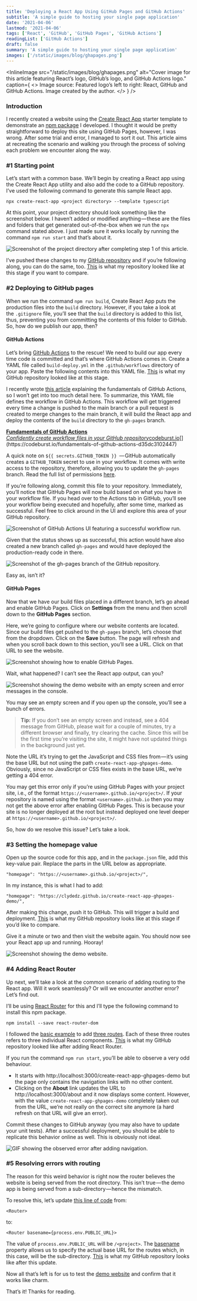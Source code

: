 ```yaml
---
title: 'Deploying a React App Using GitHub Pages and GitHub Actions'
subtitle: 'A simple guide to hosting your single page application'
date: '2021-04-06'
lastmod: '2021-04-06'
tags: ['React', 'GitHub', 'GitHub Pages', 'GitHub Actions']
readingList: ['GitHub Actions']
draft: false
summary: 'A simple guide to hosting your single page application'
images: ['/static/images/blog/ghapages.png']
---
```


<InlineImage
  src="/static/images/blog/ghapages.png"
  alt="Cover image for this article featuring React’s logo, GitHub’s logo, and GitHub Actions logo."
  caption={
    <>
      Image source: Featured logo’s left to right: React, GitHub and GitHub Actions. Image created
      by the author.
    </>
  }
/>

### Introduction

I recently created a website using the [Create React App](https://create-react-app.dev/) starter template to demonstrate an [npm package](https://www.npmjs.com/package/react-markdown-content) I developed. I thought it would be pretty straightforward to deploy this site using GitHub Pages, however, I was wrong. After some trial and error, I managed to sort it out. This article aims at recreating the scenario and walking you through the process of solving each problem we encounter along the way.

### #1 Starting point

Let’s start with a common base. We’ll begin by creating a React app using the Create React App utility and also add the code to a GitHub repository. I’ve used the following command to generate this sample React app.

```
npx create-react-app <project directory> --template typescript
```

At this point, your project directory should look something like the screenshot below. I haven’t added or modified anything — these are the files and folders that get generated out-of-the-box when we run the `npx` command stated above. I just made sure it works locally by running the command `npm run start` and that’s about it.

![Screenshot of the project directory after completing step 1 of this article.](/static/images/blog/contents/1_c6AsfWCMC-5uANCLBZXqDg.png)

I’ve pushed these changes to my [GitHub repository](https://github.com/ClydeDz/create-react-app-ghpages-demo) and if you’re following along, you can do the same, too. [This](https://github.com/ClydeDz/create-react-app-ghpages-demo/tree/step-1) is what my repository looked like at this stage if you want to compare.

### #2 Deploying to GitHub pages

When we run the command `npm run build`, Create React App puts the production files into the `build` directory. However, if you take a look at the `.gitignore` file, you’ll see that the `build` directory is added to this list, thus, preventing you from committing the contents of this folder to GitHub. So, how do we publish our app, then?

#### GitHub Actions

Let’s bring [GitHub Actions](https://docs.github.com/en/actions) to the rescue! We need to build our app every time code is committed and that’s where GitHub Actions comes in. Create a YAML file called `build-deploy.yml` in the `.github/workflows` directory of your app. Paste the following contents into this YAML file. [This](https://github.com/ClydeDz/create-react-app-ghpages-demo/tree/step-2) is what my GitHub repository looked like at this stage.

I recently wrote [this article](https://codeburst.io/fundamentals-of-github-actions-d35dc3102447) explaining the fundamentals of GitHub Actions, so I won’t get into too much detail here. To summarize, this YAML file defines the workflow in GitHub Actions. This workflow will get triggered every time a change is pushed to the main branch or a pull request is created to merge changes to the main branch, it will build the React app and deploy the contents of the `build` directory to the `gh-pages` branch.

[**Fundamentals of GitHub Actions**\
*Confidently create workflow files in your GitHub repository*codeburst.io](https://codeburst.io/fundamentals-of-github-actions-d35dc3102447 'https://codeburst.io/fundamentals-of-github-actions-d35dc3102447')[](https://codeburst.io/fundamentals-of-github-actions-d35dc3102447)

A quick note on `${{ secrets.GITHUB_TOKEN }} `— GitHub automatically creates a `GITHUB_TOKEN` secret to use in your workflow. It comes with write access to the repository, therefore, allowing you to update the `gh-pages` branch. Read the full list of permissions [here](https://docs.github.com/en/actions/reference/authentication-in-a-workflow#permissions-for-the-github_token).

If you’re following along, commit this file to your repository. Immediately, you’ll notice that GitHub Pages will now build based on what you have in your workflow file. If you head over to the Actions tab in GitHub, you’ll see your workflow being executed and hopefully, after some time, marked as successful. Feel free to click around in the UI and explore this area of your GitHub repository.

![Screenshot of GitHub Actions UI featuring a successful workflow run.](/static/images/blog/contents/1_kHWQ5K54ZtRuHveK6LHPZQ.png)

Given that the status shows up as successful, this action would have also created a new branch called `gh-pages` and would have deployed the production-ready code in there.

![Screenshot of the gh-pages branch of the GitHub repository.](/static/images/blog/contents/1_mVszntQwIxruxEc8f1WO4Q.png)

Easy as, isn’t it?

#### GitHub Pages

Now that we have our build files placed in a different branch, let’s go ahead and enable GitHub Pages. Click on **Settings&#x20;**&#x66;rom the menu and then scroll down to the **GitHub Pages** section.

Here, we’re going to configure where our website contents are located. Since our build files get pushed to the `gh-pages` branch, let’s choose that from the dropdown. Click on the **Save** button. The page will refresh and when you scroll back down to this section, you’ll see a URL. Click on that URL to see the website.

![Screenshot showing how to enable GitHub Pages.](/static/images/blog/contents/1_bb8oLbOoLvTSy9vWS9dGVQ.png)

Wait, what happened? I can’t see the React app output, can you?

![Screenshot showing the demo website with an empty screen and error messages in the console.](/static/images/blog/contents/1_pdrhN-O9vYXHK4heNYxgHQ.png)

You may see an empty screen and if you open up the console, you’ll see a bunch of errors.

> **Tip:** If you don’t see an empty screen and instead, see a 404 message from GitHub, please wait for a couple of minutes, try a different browser and finally, try clearing the cache. Since this will be the first time you’re visiting the site, it might have not updated things in the background just yet.

Note the URL it’s trying to get the JavaScript and CSS files from — it’s using the base URL but not using the path `create-react-app-ghpages-demo`. Obviously, since no JavaScript or CSS files exists in the base URL, we’re getting a 404 error.

You may get this error only if you’re using GitHub Pages with your project site, i.e., of the format `https://<username>.github.io/<project>/`. If your repository is named using the format `<username>.github.io` then you may not get the above error after enabling GitHub Pages. This is because your site is no longer deployed at the root but instead deployed one level deeper at `https://<username>.github.io/<project>/`.

So, how do we resolve this issue? Let’s take a look.

### #3 Setting the homepage value

Open up the source code for this app, and in the `package.json` file, add this key-value pair. Replace the parts in the URL below as appropriate.

```
"homepage": "https://<username>.github.io/<project>/",
```

In my instance, this is what I had to add:

```
"homepage": "https://clydedz.github.io/create-react-app-ghpages-demo/",
```

After making this change, push it to GitHub. This will trigger a build and deployment. [This](https://github.com/ClydeDz/create-react-app-ghpages-demo/tree/step-3) is what my GitHub repository looks like at this stage if you’d like to compare.

Give it a minute or two and then visit the website again. You should now see your React app up and running. Hooray!

![Screenshot showing the demo website.](/static/images/blog/contents/1_BIgZyEBdo6AndYQ17APTew.png)

### #4 Adding React Router

Up next, we’ll take a look at the common scenario of adding routing to the React app. Will it work seamlessly? Or will we encounter another error? Let’s find out.

I’ll be using [React Router](https://reactrouter.com/web/guides/quick-start) for this and I’ll type the following command to install this npm package.

```
npm install --save react-router-dom
```

I followed the [basic example](https://reactrouter.com/web/example/basic) to add [three routes](https://github.com/ClydeDz/create-react-app-ghpages-demo/blob/step-4/src/App.tsx#L14-L33). Each of these three routes refers to three individual React components. [This](https://github.com/ClydeDz/create-react-app-ghpages-demo/tree/step-4) is what my GitHub repository looked like after adding React Router.

If you run the command `npm run start`, you’ll be able to observe a very odd behaviour.

- It starts with http://localhost:3000/create-react-app-ghpages-demo but the page only contains the navigation links with no other content.
- Clicking on the **About** link updates the URL to http://localhost:3000/about and it now displays some content. However, with the value `create-react-app-ghpages-demo` completely taken out from the URL, we’re not really on the correct site anymore (a hard refresh on that URL will give an error).

Commit these changes to GitHub anyway (you may also have to update your unit tests). After a successful deployment, you should be able to replicate this behavior online as well. This is obviously not ideal.

![GIF showing the observed error after adding navigation.](/static/images/blog/contents/1_yFdoJ72WUHHi02HmKOcROQ.gif)

### #5 Resolving errors with routing

The reason for this weird behavior is right now the router believes the website is being served from the root directory. This isn’t true — the demo app is being served from a sub-directory — hence the mismatch.

To resolve this, let’s update [this line of code](https://github.com/ClydeDz/create-react-app-ghpages-demo/blob/step-4/src/App.tsx#L14) from:

```
<Router>
```

to:

```
<Router basename={process.env.PUBLIC_URL}>
```

The value of `process.env.PUBLIC_URL` will be `/<project>`. The [basename](https://reactrouter.com/web/api/BrowserRouter/basename-string) property allows us to specify the actual base URL for the routes which, in this case, will be the sub-directory. [This](https://github.com/ClydeDz/create-react-app-ghpages-demo/tree/step-5) is what my GitHub repository looks like after this update.

Now all that’s left is for us to test the [demo website](https://clydedz.github.io/create-react-app-ghpages-demo/) and confirm that it works like charm.

That’s it! Thanks for reading.
